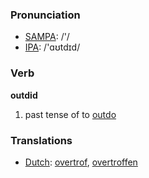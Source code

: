 === Pronunciation ===
*[[w:SAMPA|SAMPA]]: /'/
*[[w:IPA|IPA]]: /'ɑʊtdɪd/

=== Verb ===

'''outdid'''

# past tense of to [[outdo]]

=== Translations ===
*[[Dutch]]: [[overtrof]], [[overtroffen]]
